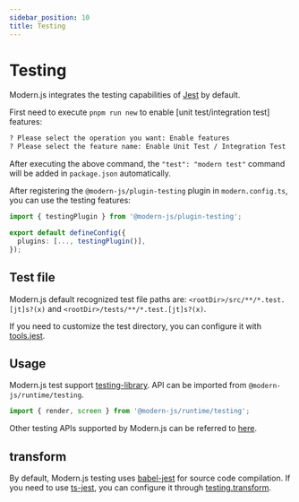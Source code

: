 ```yaml
---
sidebar_position: 10
title: Testing
---
```

# Testing

Modern.js integrates the testing capabilities of [Jest](https://jestjs.io/) by default.

First need to execute `pnpm run new` to enable [unit test/integration test] features:

```bash
? Please select the operation you want: Enable features
? Please select the feature name: Enable Unit Test / Integration Test
```

After executing the above command, the `"test": "modern test"` command will be added in `package.json` automatically.

After registering the `@modern-js/plugin-testing` plugin in `modern.config.ts`, you can use the testing features:

```ts title="modern.config.ts"
import { testingPlugin } from '@modern-js/plugin-testing';

export default defineConfig({
  plugins: [..., testingPlugin()],
});
```

## Test file

Modern.js default recognized test file paths are: `<rootDir>/src/**/*.test.[jt]s?(x)` and `<rootDir>/tests/**/*.test.[jt]s?(x)`.

If you need to customize the test directory, you can configure it with [tools.jest](/configure/app/tools/jest).

## Usage

Modern.js test support [testing-library](https://testing-library.com/docs/). API can be imported from `@modern-js/runtime/testing`.

```ts
import { render, screen } from '@modern-js/runtime/testing';
```

Other testing APIs supported by Modern.js can be referred to [here](/apis/app/runtime/testing/cleanup).

## transform

By default, Modern.js testing uses [babel-jest](https://www.npmjs.com/package/babel-jest) for source code compilation. If you need to use [ts-jest](https://github.com/kulshekhar/ts-jest), you can configure it through [testing.transform](/configure/app/testing/transformer).

